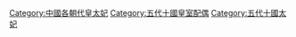 [[Category:中國各朝代皇太妃|Category:中國各朝代皇太妃]]
[[Category:五代十國皇室配偶|Category:五代十國皇室配偶]]
[[Category:五代十國太妃|Category:五代十國太妃]]